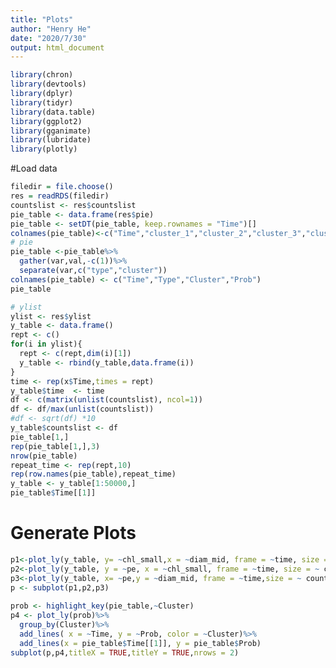 ---
title: "Plots"
author: "Henry He"
date: "2020/7/30"
output: html_document
---
```{r}
library(chron)
library(devtools)
library(dplyr)
library(tidyr)
library(data.table)
library(ggplot2)
library(gganimate)
library(lubridate)
library(plotly)
```

#Load data 
```{r}
filedir = file.choose()
res = readRDS(filedir)
countslist <- res$countslist
pie_table <- data.frame(res$pie)
pie_table <- setDT(pie_table, keep.rownames = "Time")[]
colnames(pie_table)<-c("Time","cluster_1","cluster_2","cluster_3","cluster_4","cluster_5","cluster_6","cluster_7","cluster_8","cluster_9","cluster_10")
# pie 
pie_table <-pie_table%>%
  gather(var,val,-c(1))%>%
  separate(var,c("type","cluster"))
colnames(pie_table) <- c("Time","Type","Cluster","Prob")
pie_table

# ylist 
ylist <- res$ylist
y_table <- data.frame()
rept <- c()
for(i in ylist){
  rept <- c(rept,dim(i)[1])
  y_table <- rbind(y_table,data.frame(i))
}
time <- rep(x$Time,times = rept)
y_table$time  <- time
df <- c(matrix(unlist(countslist), ncol=1))
df <- df/max(unlist(countslist))
#df <- sqrt(df) *10
y_table$countslist <- df
pie_table[1,]
rep(pie_table[1,],3)
nrow(pie_table)
repeat_time <- rep(rept,10)
rep(row.names(pie_table),repeat_time)
y_table <- y_table[1:50000,]
pie_table$Time[[1]]

```

# Generate Plots 
```{r}

p1<-plot_ly(y_table, y= ~chl_small,x = ~diam_mid, frame = ~time, size = ~countslist,type = 'scatter', mode = 'markers',sizes = c(0,2000), opacity = 0.5,alpha = 0.3)
p2<-plot_ly(y_table, y = ~pe, x = ~chl_small, frame = ~time, size = ~ countslist,type = 'scatter', mode = 'markers',alpha = 0.3, opacity=0.5,sizes = c(0,2000))
p3<-plot_ly(y_table, x= ~pe,y = ~diam_mid, frame = ~time,size = ~ countslist,type = 'scatter', mode = 'markers',opacity=0.5,sizes = c(0,2000),alpha = 0.3)
p <- subplot(p1,p2,p3)
  
prob <- highlight_key(pie_table,~Cluster)
p4 <- plot_ly(prob)%>%
  group_by(Cluster)%>%
  add_lines( x = ~Time, y = ~Prob, color = ~Cluster)%>%
  add_lines(x = pie_table$Time[[1]], y = pie_table$Prob)
subplot(p,p4,titleX = TRUE,titleY = TRUE,nrows = 2)
  

```


